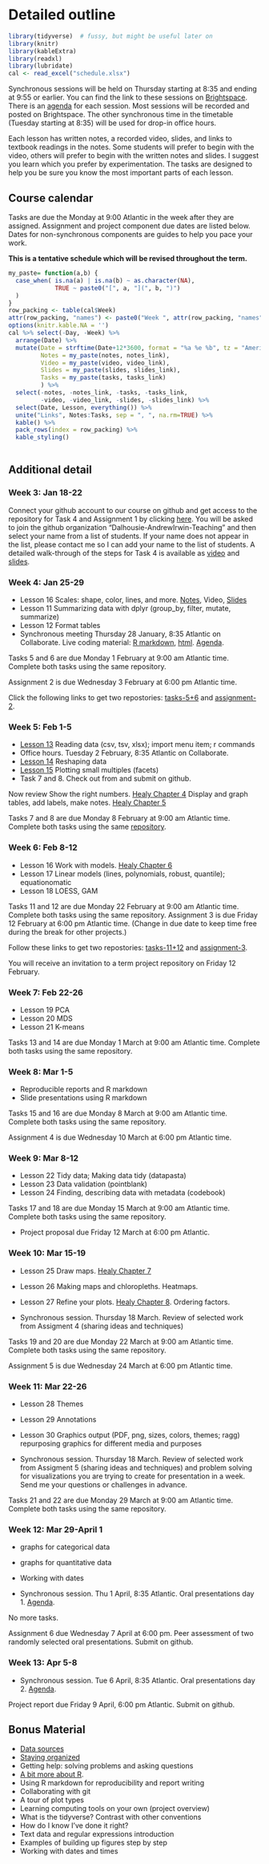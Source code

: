 # Detailed outline {#outline}

```r
library(tidyverse)  # fussy, but might be useful later on
library(knitr)
library(kableExtra)
library(readxl)
library(lubridate)
cal <- read_excel("schedule.xlsx")
```

Synchronous sessions will be held on Thursday starting at 8:35 and ending at 9:55 or earlier. You can find the link to these sessions on [Brightspace](https://dal.brightspace.com/d2l/le/content/159870/Home?itemIdentifier=D2L.LE.Content.ContentObject.ModuleCO-2083791). There is an [agenda](#sync) for each session.  Most sessions will be recorded and posted on Brightspace. The other synchronous time in the timetable (Tuesday starting at 8:35) will be used for drop-in office hours. 

Each lesson has written notes, a recorded video, slides, and links to textbook readings in the notes. Some students will prefer to begin with the video, others will prefer to begin with the written notes and slides. I suggest you learn which you prefer by experimentation. The tasks are designed to help you be sure you know the most important parts of each lesson.

## Course calendar

Tasks are due the Monday at 9:00 Atlantic in the week after they are assigned. Assignment and project component due dates are listed below. Dates for non-synchronous components are guides to help you  pace your work. 

**This is a tentative schedule which will be revised throughout the term.**

```r
my_paste= function(a,b) {
  case_when( is.na(a) | is.na(b) ~ as.character(NA),
             TRUE ~ paste0("[", a, "](", b, ")")
  )
}
row_packing <- table(cal$Week)
attr(row_packing, "names") <- paste0("Week ", attr(row_packing, "names"))
options(knitr.kable.NA = '')
cal %>% select(-Day, -Week) %>%
  arrange(Date) %>%
  mutate(Date = strftime(Date+12*3600, format = "%a %e %b", tz = "America/Halifax"), # timezone error? Excel bug?
         Notes = my_paste(notes, notes_link),
         Video = my_paste(video, video_link),
         Slides = my_paste(slides, slides_link),
         Tasks = my_paste(tasks, tasks_link)
         ) %>%
  select(-notes, -notes_link, -tasks, -tasks_link,
         -video, -video_link, -slides, -slides_link) %>%
  select(Date, Lesson, everything()) %>%
  unite("Links", Notes:Tasks, sep = ", ", na.rm=TRUE) %>%
  kable() %>%
  pack_rows(index = row_packing) %>%
  kable_styling() 
  
```

## Additional detail

### Week 3: Jan 18-22

Connect your github account to our course on github and get access to the repository for Task 4 and Assignment 1 by clicking [here](https://classroom.github.com/a/Qb-MKdW3). You will be asked to join the github organization "Dalhousie-AndrewIrwin-Teaching" and then select your name from a list of students. If your name does not appear in the list, please contact me so I can add your name to the list of students. A detailed walk-through of the steps for Task 4 is available as [video](https://dal.hosted.panopto.com/Panopto/Pages/Viewer.aspx?id=540e63cc-65b7-441f-b234-aca60134e6bd) and [slides](slides/06-demo-assignment-github.html).

### Week 4: Jan 25-29

- Lesson 16 Scales: shape, color, lines, and more. [Notes](#ggplot2), Video, [Slides](slides/09-ggplot-custom.html)
- Lesson 11 Summarizing data with dplyr (group_by, filter, mutate, summarize)
- Lesson 12 Format tables
- Synchronous meeting Thursday 28 January, 8:35 Atlantic on Collaborate. Live coding material: [R markdown](static/live-coding-03.rmd), [html](static/live-coding-03.html).  [Agenda](#sync).

Tasks 5 and 6 are due Monday 1 February at 9:00 am Atlantic time. Complete both tasks using the same repository. 

Assignment 2 is due Wednesday 3 February at 6:00 pm Atlantic time.

Click the following links to get two repostories: [tasks-5+6](no link yet) and [assignment-2](no link yet).


### Week 5: Feb 1-5

- [Lesson 13](#reading-data) Reading data (csv, tsv, xlsx); import menu item; r commands
- Office hours. Tuesday 2 February, 8:35 Atlantic on Collaborate.
- [Lesson 14](#pivot) Reshaping data
- [Lesson 15](#facets) Plotting small multiples (facets)
- Task 7 and 8. Check out from and submit on github.

Now review  Show the right numbers. [Healy Chapter 4](https://socviz.co/groupfacettx.html#groupfacettx)
Display and graph tables, add labels, make notes. [Healy Chapter 5](https://socviz.co/workgeoms.html#workgeoms)


Tasks 7 and 8 are due Monday 8 February at 9:00 am Atlantic time. Complete both tasks using the same [repository](no link yet). 

### Week 6: Feb 8-12

- Lesson 16 Work with models. [Healy Chapter 6](https://socviz.co/modeling.html#modeling)
- Lesson 17 Linear models (lines, polynomials, robust, quantile); equationomatic 
- Lesson 18 LOESS, GAM

Tasks 11 and 12 are due Monday 22 February at 9:00 am Atlantic time. Complete both tasks using the same repository. 
Assignment 3 is due Friday 12 February at 6:00 pm Atlantic time. (Change in due date to keep time free during the break for other projects.)

Follow these links to get two repostories: [tasks-11+12](no link yet) and [assignment-3](no link yet).

You will receive an invitation to a term project repository on Friday 12 February.

### Week 7: Feb 22-26

- Lesson 19 PCA
- Lesson 20 MDS 
- Lesson 21 K-means

Tasks 13 and 14 are due Monday 1 March  at 9:00 am Atlantic time. Complete both tasks using the same repository. 

### Week 8: Mar 1-5

- Reproducible reports and R markdown
- Slide presentations using R markdown

Tasks 15 and 16 are due Monday 8 March  at 9:00 am Atlantic time. Complete both tasks using the same repository. 

Assignment 4 is due Wednesday 10 March at 6:00 pm Atlantic time.

### Week 9: Mar 8-12

- Lesson 22 Tidy data; Making data tidy (datapasta)
- Lesson 23 Data validation (pointblank)
- Lesson 24 Finding, describing data with metadata (codebook)

Tasks 17 and 18 are due Monday 15 March  at 9:00 am Atlantic time. Complete both tasks using the same repository. 

- Project proposal due Friday 12 March at 6:00 pm Atlantic.

### Week 10: Mar 15-19

- Lesson 25 Draw maps. [Healy Chapter 7](https://socviz.co/maps.html#maps)
- Lesson 26 Making maps and chloropleths. Heatmaps.
- Lesson 27 Refine your plots. [Healy Chapter 8](https://socviz.co/refineplots.html#refineplots). Ordering factors.

- Synchronous session. Thursday 18 March. Review of selected work from Assigment 4 (sharing ideas and techniques)

Tasks 19 and 20 are due Monday 22 March  at 9:00 am Atlantic time. Complete both tasks using the same repository. 

Assignment 5 is due Wednesday 24 March at 6:00 pm Atlantic time.

### Week 11: Mar 22-26

- Lesson 28 Themes
- Lesson 29 Annotations
- Lesson 30 Graphics output (PDF, png, sizes, colors, themes; ragg) repurposing graphics for different media and purposes

- Synchronous session. Thursday 18 March. Review of selected work from Assigment 5 (sharing ideas and techniques) and problem solving for visualizations you are trying to create for presentation in a week. Send me your questions or challenges in advance.

Tasks 21 and 22 are due Monday 29 March  at 9:00 am Atlantic time. Complete both tasks using the same repository. 

### Week 12: Mar 29-April 1

- graphs for categorical data
- graphs for quantitative data
- Working with dates

- Synchronous session. Thu 1 April, 8:35 Atlantic. Oral presentations day 1. [Agenda](#sync).

No more tasks.

Assignment 6 due Wednesday 7 April at 6:00 pm. Peer assessment of two randomly selected oral presentations. Submit on github.

### Week 13: Apr 5-8

- Synchronous session. Tue 6 April, 8:35 Atlantic. Oral presentations day 2. [Agenda](#sync).

Project report due Friday 9 April, 6:00 pm Atlantic. Submit on github.

## Bonus Material

- [Data sources](#data)
- [Staying organized](#organization)
- Getting help: solving problems and asking questions
- [A bit more about R](#r-details). 
- Using R markdown for reproducibility and report writing
- Collaborating with git
- A tour of plot types
- Learning computing tools on your own (project overview)
- What is the tidyverse? Contrast with other conventions
- How do I know I've done it right?
- Text data and regular expressions introduction
- Examples of building up figures step by step
- Working with dates and times

